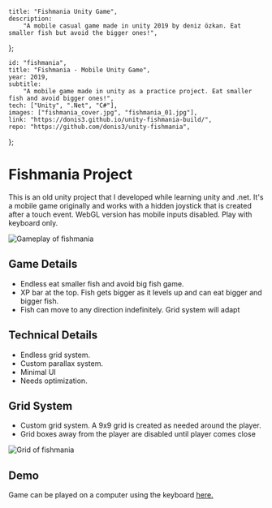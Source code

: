 	title: "Fishmania Unity Game",
	description:
		"A mobile casual game made in unity 2019 by deniz özkan. Eat smaller fish but avoid the bigger ones!",
};

	id: "fishmania",
	title: "Fishmania - Mobile Unity Game",
	year: 2019,
	subtitle:
		"A mobile game made in unity as a practice project. Eat smaller fish and avoid bigger ones!",
	tech: ["Unity", ".Net", "C#"],
	images: ["fishmania_cover.jpg", "fishmania_01.jpg"],
	link: "https://donis3.github.io/unity-fishmania-build/",
	repo: "https://github.com/donis3/unity-fishmania",
};

# Fishmania Project

This is an old unity project that I developed while learning unity and .net. 
It's a mobile game originally and works with a hidden joystick that is created after a touch event.
WebGL version has mobile inputs disabled. Play with keyboard only. 

![Gameplay of fishmania](/assets/projects/fishmania/fish_gameplay.gif)

## Game Details

-   Endless eat smaller fish and avoid big fish game.
-   XP bar at the top. Fish gets bigger as it levels up and can eat bigger and bigger fish.
-   Fish can move to any direction indefinitely. Grid system will adapt

## Technical Details

-	Endless grid system.
-   Custom parallax system.
-	Minimal UI
-   Needs optimization.

## Grid System

- Custom grid system. A 9x9 grid is created as needed around the player.
- Grid boxes away from the player are disabled until player comes close


![Grid of fishmania](/assets/projects/fishmania/fish_grid.gif)

## Demo

Game can be played on a computer using the keyboard [here.](https://donis3.github.io/unity-fishmania-build/)